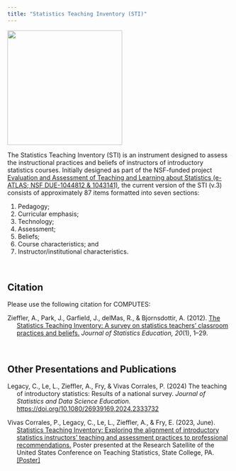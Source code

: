 ```yaml
---
title: "Statistics Teaching Inventory (STI)"
---
```


![](/img/survey.png){width="259"}

The Statistics Teaching Inventory (STI) is an instrument designed to assess the instructional practices and beliefs of instructors of introductory statistics courses. Initially designed as part of the NSF-funded project [Evaluation and Assessment of Teaching and Learning about Statistics (e-ATLAS; NSF DUE-1044812 & 1043141)](https://www.nsf.gov/awardsearch/showAward?AWD_ID=1044812), the current version of the STI (v.3) consists of approximately 87 items formatted into seven sections:

1.  Pedagogy;
2.  Curricular emphasis;
3.  Technology;
4.  Assessment;
5.  Beliefs;
6.  Course characteristics; and
7.  Instructor/institutional characteristics.

<br />


## Citation

Please use the following citation for COMPUTES:

::: hanging-indent
Zieffler, A., Park, J., Garfield, J., delMas, R., & Bjornsdottir, A. (2012). [The Statistics Teaching Inventory: A survey on statistics teachers' classroom practices and beliefs.](http://jse.amstat.org/v20n1/zieffler.pdf) *Journal of Statistics Education, 20*(1), 1--29.
:::

<br />


## Other Presentations and Publications

::: hanging-indent

Legacy, C., Le, L., Zieffler, A., Fry, & Vivas Corrales, P. (2024) The teaching of introductory statistics: Results of a national survey. *Journal of Statistics and Data Science Education.* <https://doi.org/10.1080/26939169.2024.2333732>

Vivas Corrales, P., Legacy, C., Le, L., Zieffler, A., & Fry, E. (2023, June). [Statistics Teaching Inventory: Exploring the alignment of introductory statistics instructors' teaching and assessment practices to professional recommendations.](https://www.causeweb.org/cause/uscots/uscots23/statistics-teaching-inventory) Poster presented at the Research Satellite of the United States Conference on Teaching Statistics, State College, PA. [[Poster]](https://github.com/zief0002/sti/raw/master/docs/extras/uscots-2023-poster-2023-05-15.pdf)
:::
